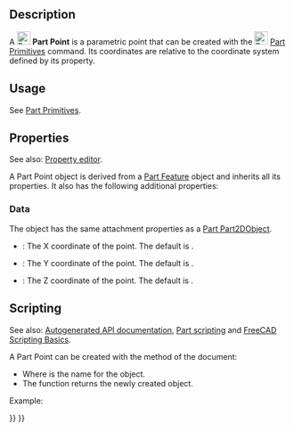 <languages/>

{{Docnav
|[[Part_Ellipse|Ellipse]]
|[[Part_Line|Line]]
|[[Part_Workbench|Part]]
|IconL=Part_Ellipse.svg
|IconR=Part_Line.svg
|IconC=Workbench_Part.svg
}}

{{GuiCommand
|Name=Part Point
|MenuLocation=Part → [[Part_Primitives|Create primitives]] → Point
|Workbenches=[[Part_Workbench|Part]], [[OpenSCAD_Workbench|OpenSCAD]]
|SeeAlso=[[Part_Primitives|Part Primitives]]
}}

== Description ==

A [[Image:Part_Point.svg|24px]] '''Part Point''' is a parametric point that can be created with the [[Image:Part_Primitives.svg|24px]] [[Part_Primitives|Part Primitives]] command. Its coordinates are relative to the coordinate system defined by its {{PropertyData|Placement}} property.

==Usage== 

See [[Part_Primitives#Usage|Part Primitives]].

== Properties ==

See also: [[Property_editor|Property editor]].

A Part Point object is derived from a [[Part_Feature|Part Feature]] object and inherits all its properties. It also has the following additional properties:

=== Data ===

{{TitleProperty|Attachment}}

The object has the same attachment properties as a [[Part_Part2DObject#Data|Part Part2DObject]].

{{TitleProperty|Base}}

* {{PropertyData|X|Distance}}: The X coordinate of the point. The default is {{Value|0mm}}.
* {{PropertyData|Y|Distance}}: The Y coordinate of the point. The default is {{Value|0mm}}.
* {{PropertyData|Z|Distance}}: The Z coordinate of the point. The default is {{Value|0mm}}.

== Scripting ==

See also: [https://freecad.github.io/SourceDoc/ Autogenerated API documentation], [[Part_scripting|Part scripting]] and [[FreeCAD_Scripting_Basics|FreeCAD Scripting Basics]].

A Part Point can be created with the {{Incode|addObject()}} method of the document:

{{Code|code=
point = FreeCAD.ActiveDocument.addObject("Part::Vertex", "myPoint")
}}

* Where {{Incode|"myPoint"}} is the name for the object.
* The function returns the newly created object.

Example:

{{Code|code=
import FreeCAD as App

doc = App.activeDocument()

point = doc.addObject("Part::Vertex", "myPoint")
point.X = 1
point.Y = 2
point.Z = 3

doc.recompute()
}}


{{Docnav
|[[Part_Ellipse|Ellipse]]
|[[Part_Line|Line]]
|[[Part_Workbench|Part]]
|IconL=Part_Ellipse.svg
|IconR=Part_Line.svg
|IconC=Workbench_Part.svg
}}

{{Part_Tools_navi{{#translation:}}}}
{{Userdocnavi{{#translation:}}}}